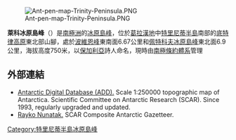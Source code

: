 [[Image:Ant-pen-map-Trinity-Peninsula.PNG|thumb]]

{{coord|64|02|15|S|58|55|02|W|display=title}}

'''萊科冰原島峰'''（{{lang-en|Rayko Nunatak}}）是[[南極洲|南極洲]]的[[冰原島峰|冰原島峰]]，位於[[葛拉漢地|葛拉漢地]]中[[特里尼蒂半島|特里尼蒂半島]]南部的[[底特律高原|底特律高原]]東北部山腳，處於[[波維恩峰|波維恩峰]]東南面6.67公里和[[佩特科夫冰原島峰|佩特科夫冰原島峰]]東北面6.9公里，海拔高度750米，以[[保加利亞|保加利亞]]詩人命名，現時由[[南極條約體系|南極條約體系]]管理

==外部連結==
* [http://www.add.scar.org Antarctic Digital Database (ADD).] {{Wayback|url=http://www.add.scar.org/ |date=20170305000653 }} Scale 1:250000 topographic map of Antarctica. Scientific Committee on Antarctic Research (SCAR). Since 1993, regularly upgraded and updated.
* [http://data.aad.gov.au/aadc/gaz/scar/display_name.cfm?gaz_id=137052 Rayko Nunatak.] {{Wayback|url=http://data.aad.gov.au/aadc/gaz/scar/display_name.cfm?gaz_id=137052 |date=20120612033111 }} SCAR Composite Antarctic Gazetteer.

{{DEFAULTSORT:Rayko Nunatak}}
[[Category:特里尼蒂半島冰原島峰|Category:特里尼蒂半島冰原島峰]]


{{TrinityPeninsula-geo-stub}}
